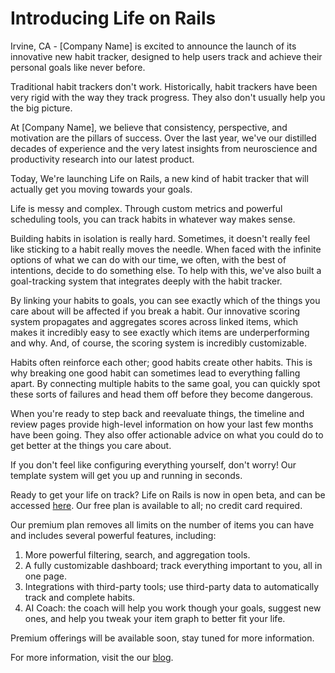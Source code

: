 # Introducing Life on Rails

Irvine, CA - [Company Name] is excited to announce the launch of its innovative new habit tracker, designed to help users track and achieve their personal goals like never before.

Traditional habit trackers don't work.
Historically, habit trackers have been very rigid with the way they track progress.
They also don't usually help you the big picture.

At [Company Name], we believe that consistency, perspective, and motivation are the pillars of success.
Over the last year, we've our distilled decades of experience and the very latest insights from neuroscience and productivity research into our latest product.

Today, We're launching Life on Rails, a new kind of habit tracker that will actually get you moving towards your goals.

Life is messy and complex. Through custom metrics and powerful scheduling tools, you can track habits in whatever way makes sense.

Building habits in isolation is really hard. Sometimes, it doesn't really feel like sticking to a habit really moves the needle.
When faced with the infinite options of what we can do with our time, we often, with the best of intentions, decide to do something else.
To help with this, we've also built a goal-tracking system that integrates deeply with the habit tracker.

By linking your habits to goals, you can see exactly which of the things you care about will be affected if you break a habit.
Our innovative scoring system propagates and aggregates scores across linked items, which makes it incredibly easy to see exactly which items are underperforming and why.
And, of course, the scoring system is incredibly customizable.

Habits often reinforce each other; good habits create other habits. This is why breaking one good habit can sometimes lead to everything falling apart.
By connecting multiple habits to the same goal, you can quickly spot these sorts of failures and head them off before they become dangerous.

When you're ready to step back and reevaluate things, the timeline and review pages provide high-level information on how your last few months have been going.
They also offer actionable advice on what you could do to get better at the things you care about.

If you don't feel like configuring everything yourself, don't worry! Our template system will get you up and running in seconds.

Ready to get your life on track?
Life on Rails is now in open beta, and can be accessed [here](https://life-on-rails.netlify.app).
Our free plan is available to all; no credit card required.

Our premium plan removes all limits on the number of items you can have and includes several powerful features, including:

1. More powerful filtering, search, and aggregation tools.
2. A fully customizable dashboard; track everything important to you, all in one page.
3. Integrations with third-party tools; use third-party data to automatically track and complete habits.
4. AI Coach: the coach will help you work though your goals, suggest new ones, and help you tweak your item graph to better fit your life.

Premium offerings will be available soon, stay tuned for more information.

For more information, visit the our [blog](https://life-on-rails.netlify.app/blog).
